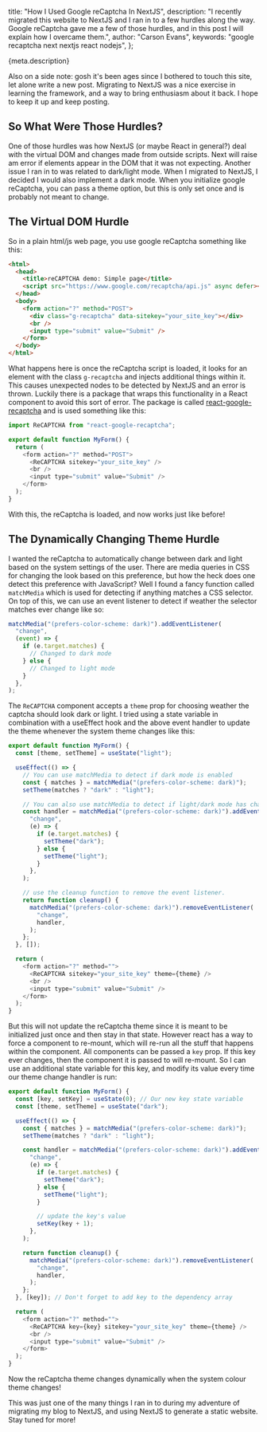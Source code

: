   title: "How I Used Google reCaptcha In NextJS",
  description:
    "I recently migrated this website to NextJS and I ran in to a few hurdles along the way. Google reCaptcha gave me a few of those hurdles, and in this post I will explain how I overcame them.",
  author: "Carson Evans",
  keywords: "google recaptcha next nextjs react nodejs",
};

{meta.description}

Also on a side note: gosh it's been ages since I bothered to touch this site,
let alone write a new post. Migrating to NextJS was a nice exercise in learning
the framework, and a way to bring enthusiasm about it back. I hope to keep it up
and keep posting.

## So What Were Those Hurdles?

One of those hurdles was how NextJS (or maybe React in general?) deal with the
virtual DOM and changes made from outside scripts. Next will raise am error if
elements appear in the DOM that it was not expecting. Another issue I ran in to
was related to dark/light mode. When I migrated to NextJS, I decided I would
also implement a dark mode. When you initialize google reCaptcha, you can pass
a theme option, but this is only set once and is probably not meant to change.

## The Virtual DOM Hurdle

So in a plain html/js web page, you use google reCaptcha something like this:

```html
<html>
  <head>
    <title>reCAPTCHA demo: Simple page</title>
    <script src="https://www.google.com/recaptcha/api.js" async defer></script>
  </head>
  <body>
    <form action="?" method="POST">
      <div class="g-recaptcha" data-sitekey="your_site_key"></div>
      <br />
      <input type="submit" value="Submit" />
    </form>
  </body>
</html>
```

What happens here is once the reCaptcha script is loaded, it looks for an
element with the class `g-recaptcha` and injects additional things within it.
This causes unexpected nodes to be detected by NextJS and an error is thrown.
Luckily there is a package that wraps this functionality in a React component to
avoid this sort of error. The package is called [react-google-recaptcha](https://www.npmjs.com/package/react-google-recaptcha)
and is used something like this:

```js
import ReCAPTCHA from "react-google-recaptcha";

export default function MyForm() {
  return (
    <form action="?" method="POST">
      <ReCAPTCHA sitekey="your_site_key" />
      <br />
      <input type="submit" value="Submit" />
    </form>
  );
}
```

With this, the reCaptcha is loaded, and now works just like before!

## The Dynamically Changing Theme Hurdle

I wanted the reCaptcha to automatically change between dark and light based on
the system settings of the user. There are media queries in CSS for changing the
look based on this preference, but how the heck does one detect this preference
with JavaScript? Well I found a fancy function called `matchMedia` which is used
for detecting if anything matches a CSS selector. On top of this, we can use
an event listener to detect if weather the selector matches ever change like so:

```js
matchMedia("(prefers-color-scheme: dark)").addEventListener(
  "change",
  (event) => {
    if (e.target.matches) {
      // Changed to dark mode
    } else {
      // Changed to light mode
    }
  },
);
```

The `ReCAPTCHA` component accepts a `theme` prop for choosing weather the
captcha should look dark or light. I tried using a state variable in combination
with a useEffect hook and the above event handler to update the theme whenever
the system theme changes like this:

```js
export default function MyForm() {
  const [theme, setTheme] = useState("light");

  useEffect(() => {
    // You can use matchMedia to detect if dark mode is enabled
    const { matches } = matchMedia("(prefers-color-scheme: dark)");
    setTheme(matches ? "dark" : "light");

    // You can also use matchMedia to detect if light/dark mode has changed
    const handler = matchMedia("(prefers-color-scheme: dark)").addEventListener(
      "change",
      (e) => {
        if (e.target.matches) {
          setTheme("dark");
        } else {
          setTheme("light");
        }
      },
    );

    // use the cleanup function to remove the event listener.
    return function cleanup() {
      matchMedia("(prefers-color-scheme: dark)").removeEventListener(
        "change",
        handler,
      );
    };
  }, []);

  return (
    <form action="?" method="">
      <ReCAPTCHA sitekey="your_site_key" theme={theme} />
      <br />
      <input type="submit" value="Submit" />
    </form>
  );
}
```

But this will not update the reCaptcha theme since it is meant to be initialized
just once and then stay in that state. However react has a way to force a
component to re-mount, which will re-run all the stuff that happens within the
component. All components can be passed a `key` prop. If this key ever changes,
then the component it is passed to will re-mount. So I can use an additional
state variable for this key, and modify its value every time our theme change
handler is run:

```js
export default function MyForm() {
  const [key, setKey] = useState(0); // Our new key state variable
  const [theme, setTheme] = useState("dark");

  useEffect(() => {
    const { matches } = matchMedia("(prefers-color-scheme: dark)");
    setTheme(matches ? "dark" : "light");

    const handler = matchMedia("(prefers-color-scheme: dark)").addEventListener(
      "change",
      (e) => {
        if (e.target.matches) {
          setTheme("dark");
        } else {
          setTheme("light");
        }

        // update the key's value
        setKey(key + 1);
      },
    );

    return function cleanup() {
      matchMedia("(prefers-color-scheme: dark)").removeEventListener(
        "change",
        handler,
      );
    };
  }, [key]); // Don't forget to add key to the dependency array

  return (
    <form action="?" method="">
      <ReCAPTCHA key={key} sitekey="your_site_key" theme={theme} />
      <br />
      <input type="submit" value="Submit" />
    </form>
  );
}
```

Now the reCaptcha theme changes dynamically when the system colour theme
changes!

This was just one of the many things I ran in to during my adventure of migrating
my blog to NextJS, and using NextJS to generate a static website. Stay tuned
for more!
